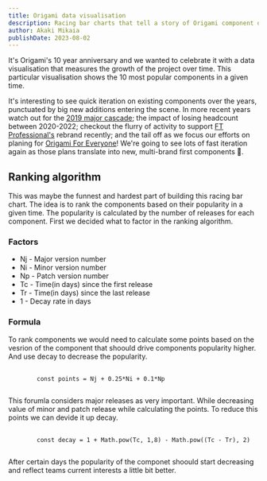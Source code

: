 ```yaml
---
title: Origami data visualisation
description: Racing bar charts that tell a story of Origami component development over time
author: Akaki Mikaia
publishDate: 2023-08-02
---
```



It's Origami's 10 year anniversary and we wanted to celebrate it with a data visualisation that measures the growth of the project over time.
This particular visualisation shows the 10 most popular components in a given time.

<RacingBarCharts />

It's interesting to see quick iteration on existing components over the years, punctuated by big new additions entering the scene. In more recent years watch out for the [2019 major cascade](https://origami.ft.com/blog/2019/10/31/major-cascade/); the impact of losing headcount between 2020-2022; checkout the flurry of activity to support [FT Professional's](https://origami.ft.com/blog/2023/05/31/newsletter/) rebrand recently; and the tail off as we focus our efforts on planing for [Origami For Everyone](https://financialtimes.atlassian.net/wiki/spaces/OR/blog/2023/05/18/8064925807/Introducing+Origami+for+Everyone)! We're going to see lots of fast iteration again as those plans translate into new, multi-brand first components 🎉.

## Ranking algorithm

This was maybe the funnest and hardest part of building this racing bar chart. The idea is to rank the components based on their popularity in a given time.
The popularity is calculated by the number of releases for each component. First we decided what to factor in the ranking algorithm.

### Factors

- Nj - Major version number
- Ni - Minor version number
- Np - Patch version number
- Tc - Time(in days) since the first release
- Tr - Time(in days) since the last release
- 1 - Decay rate in days

### Formula

To rank components we would need to calculate some points based on the vesrion of the component that shoould drive components popularity higher. And use decay to decrease the popularity.

<pre>
	<code class="o-syntax-highlight--js">
		const points = Nj + 0.25*Ni + 0.1*Np
	</code>
</pre>

This forumla considers major releases as very important. While decreasing
value of minor and patch release while calculating the points. To reduce this
points we can devide it up decay.

<pre>
	<code class="o-syntax-highlight--js">
		const decay = 1 + Math.pow(Tc, 1,8) - Math.pow((Tc - Tr), 2)
	</code>
</pre>

After certain days the popularity of the componet shoould start decreasing and
reflect teams current interests a little bit better.
